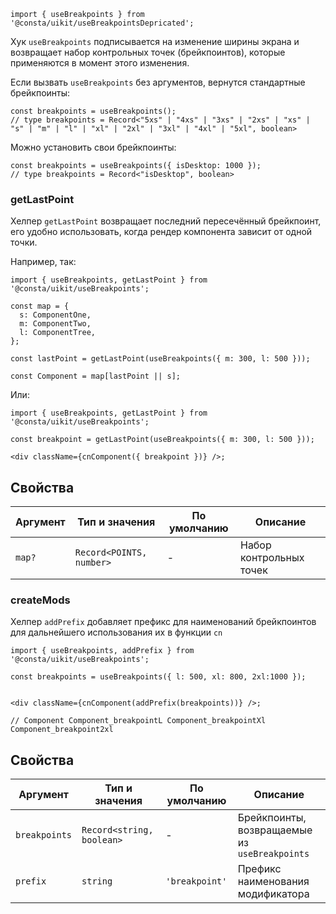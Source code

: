 ```tsx
import { useBreakpoints } from '@consta/uikit/useBreakpointsDepricated';
```

Хук `useBreakpoints` подписывается на изменение ширины экрана и возвращает набор контрольных точек (брейкпоинтов), которые применяются в момент этого изменения.

Если вызвать `useBreakpoints` без аргументов, вернутся стандартные брейкпоинты:

```tsx
const breakpoints = useBreakpoints();
// type breakpoints = Record<"5xs" | "4xs" | "3xs" | "2xs" | "xs" | "s" | "m" | "l" | "xl" | "2xl" | "3xl" | "4xl" | "5xl", boolean>
```

Можно установить свои брейкпоинты:

```tsx
const breakpoints = useBreakpoints({ isDesktop: 1000 });
// type breakpoints = Record<"isDesktop", boolean>
```

### getLastPoint

Хелпер `getLastPoint` возвращает последний пересечённый брейкпоинт,
его удобно использовать, когда рендер компонента зависит от одной точки.

Например, так:

```tsx
import { useBreakpoints, getLastPoint } from '@consta/uikit/useBreakpoints';

const map = {
  s: ComponentOne,
  m: ComponentTwo,
  l: ComponentTree,
};

const lastPoint = getLastPoint(useBreakpoints({ m: 300, l: 500 }));

const Component = map[lastPoint || s];
```

Или:

```tsx
import { useBreakpoints, getLastPoint } from '@consta/uikit/useBreakpoints';

const breakpoint = getLastPoint(useBreakpoints({ m: 300, l: 500 }));

<div className={cnComponent({ breakpoint })} />;
```

## Свойства

| Аргумент | Тип и значения           | По умолчанию | Описание                |
| -------- | ------------------------ | ------------ | ----------------------- |
| `map?`   | `Record<POINTS, number>` | -            | Набор контрольных точек |

### createMods

Хелпер `addPrefix` добавляет префикс для наименований брейкпоинтов для дальнейшего использования их в функции `cn`

```tsx
import { useBreakpoints, addPrefix } from '@consta/uikit/useBreakpoints';

const breakpoints = useBreakpoints({ l: 500, xl: 800, 2xl:1000 });


<div className={cnComponent(addPrefix(breakpoints))} />;

// Component Component_breakpointL Component_breakpointXl Component_breakpoint2xl

```

## Свойства

| Аргумент      | Тип и значения            | По умолчанию   | Описание                                      |
| ------------- | ------------------------- | -------------- | --------------------------------------------- |
| `breakpoints` | `Record<string, boolean>` | -              | Брейкпоинты, возвращаемые из `useBreakpoints` |
| `prefix`      | `string`                  | `'breakpoint'` | Префикс наименования модификатора             |
